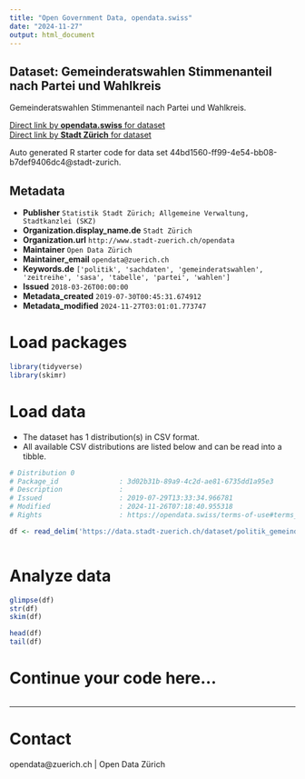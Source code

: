 ```yaml
---
title: "Open Government Data, opendata.swiss"
date: "2024-11-27"
output: html_document
---
```


## Dataset: Gemeinderatswahlen Stimmenanteil nach Partei und Wahlkreis

Gemeinderatswahlen Stimmenanteil nach Partei und Wahlkreis.

[Direct link by **opendata.swiss** for dataset](https://opendata.swiss/de/dataset/gemeinderatswahlen-stimmenanteil-nach-partei-und-wahlkreis-seit-19131)<br>
[Direct link by **Stadt Zürich** for dataset](https://data.stadt-zuerich.ch/dataset/politik_gemeinderatswahlen_stimmant_seit1913_od7000)

Auto generated R starter code for data set 44bd1560-ff99-4e54-bb08-b7def9406dc4@stadt-zurich.

## Metadata

- **Publisher** `Statistik Stadt Zürich; Allgemeine Verwaltung, Stadtkanzlei (SKZ)`
- **Organization.display_name.de** `Stadt Zürich`
- **Organization.url** `http://www.stadt-zuerich.ch/opendata`
- **Maintainer** `Open Data Zürich`
- **Maintainer_email** `opendata@zuerich.ch`
- **Keywords.de** `['politik', 'sachdaten', 'gemeinderatswahlen', 'zeitreihe', 'sasa', 'tabelle', 'partei', 'wahlen']`
- **Issued** `2018-03-26T00:00:00`
- **Metadata_created** `2019-07-30T00:45:31.674912`
- **Metadata_modified** `2024-11-27T03:01:01.773747`


# Load packages

```r

library(tidyverse)
library(skimr)

```

# Load data

-   The dataset has 1 distribution(s) in CSV format.
-   All available CSV distributions are listed below and can be read into a tibble.

```r

# Distribution 0
# Package_id               : 3d02b31b-89a9-4c2d-ae81-6735dd1a95e3
# Description              : 
# Issued                   : 2019-07-29T13:33:34.966781
# Modified                 : 2024-11-26T07:18:40.955318
# Rights                   : https://opendata.swiss/terms-of-use#terms_open

df <- read_delim('https://data.stadt-zuerich.ch/dataset/politik_gemeinderatswahlen_stimmant_seit1913_od7000/download/POL700OD7000.csv')



```

# Analyze data

```r

glimpse(df)
str(df)
skim(df)

head(df)
tail(df)

```

# Continue your code here...

```r

```

------------------------------------------------------------------------

# Contact

opendata@zuerich.ch | Open Data Zürich
